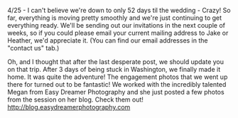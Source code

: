 
<div className={styles['Welcome']}>

4/25 - I can't believe we're down to only 52 days til the wedding - Crazy! So far, everything is moving pretty smoothly and we're just continuing to get everything ready. We'll be sending out our invitations in the next couple of weeks, so if you could please email your current mailing address to Jake or Heather, we'd appreciate it. (You can find our email addresses in the "contact us" tab.)

Oh, and I thought that after the last desperate post, we should update you on that trip. After 3 days of being stuck in Washington, we finally made it home. It was quite the adventure! The engagement photos that we went up there for turned out to be fantastic! We worked with the incredibly talented Megan from Easy Dreamer Photography and she just posted a few photos from the session on her blog. Check them out! http://blog.easydreamerphotography.com

</div>